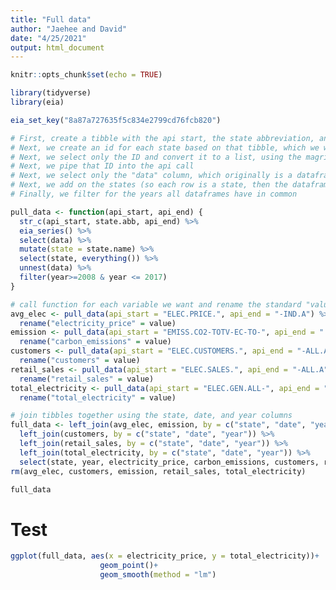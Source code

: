 ```yaml
---
title: "Full data"
author: "Jaehee and David"
date: "4/25/2021"
output: html_document
---
```


```r
knitr::opts_chunk$set(echo = TRUE)
```

```r
library(tidyverse)
library(eia) 
```

``` r
eia_set_key("8a87a727635f5c834e2799cd76fcb820")

# First, create a tibble with the api start, the state abbreviation, and the api end
# Next, we create an id for each state based on that tibble, which we will use in the api call
# Next, we select only the ID and convert it to a list, using the magrittr::extract to keep it in the pipe
# Next, we pipe that ID into the api call
# Next, we select only the "data" column, which originally is a dataframe containing the value, date, and year for every state
# Next, we add on the states (so each row is a state, then the dataframe of its data) and unnest() into a longer dataframe
# Finally, we filter for the years all dataframes have in common

pull_data <- function(api_start, api_end) {
  str_c(api_start, state.abb, api_end) %>% 
  eia_series() %>% 
  select(data) %>% 
  mutate(state = state.name) %>% 
  select(state, everything()) %>% 
  unnest(data) %>%
  filter(year>=2008 & year <= 2017)
}
```

```r
# call function for each variable we want and rename the standard "value" column to the more descriptive name we want in the final data
avg_elec <- pull_data(api_start = "ELEC.PRICE.", api_end = "-IND.A") %>% 
  rename("electricity_price" = value)
emission <- pull_data(api_start = "EMISS.CO2-TOTV-EC-TO-", api_end = ".A") %>% 
  rename("carbon_emissions" = value)
customers <- pull_data(api_start = "ELEC.CUSTOMERS.", api_end = "-ALL.A") %>% 
  rename("customers" = value)
retail_sales <- pull_data(api_start = "ELEC.SALES.", api_end = "-ALL.A") %>% 
  rename("retail_sales" = value)
total_electricity <- pull_data(api_start = "ELEC.GEN.ALL-", api_end = "-99.A") %>% 
  rename("total_electricity" = value)
```



```r
# join tibbles together using the state, date, and year columns
full_data <- left_join(avg_elec, emission, by = c("state", "date", "year")) %>% 
  left_join(customers, by = c("state", "date", "year")) %>% 
  left_join(retail_sales, by = c("state", "date", "year")) %>% 
  left_join(total_electricity, by = c("state", "date", "year")) %>% 
  select(state, year, electricity_price, carbon_emissions, customers, retail_sales, total_electricity)
rm(avg_elec, customers, emission, retail_sales, total_electricity)

full_data
```

# Test
```r
ggplot(full_data, aes(x = electricity_price, y = total_electricity))+
                    geom_point()+
                    geom_smooth(method = "lm")
```


